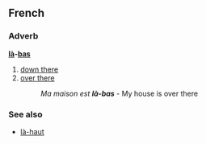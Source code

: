 ==French==
===Adverb===
'''[[là]]-[[bas]]'''

#[[down there]]
#[[over there]]
#:''Ma maison est '''là-bas''''' - My house is over there

===See also===
*[[là-haut]]